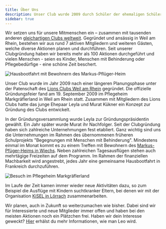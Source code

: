 ```yaml
---
title: Über Uns
description: Unser Club wurde 2009 durch Schüler der ehemaligen Schülerzeitung Sch'cool gegründet. Erfahre mehr auf dieser Seite.
sidebar: true
---
```


Wir setzen uns für unsere Mitmenschen ein – zusammen mit tausenden anderen [gleichartigen Clubs weltweit](https://www.leo-clubs.de/). Gegründet und ansässig in Weil am Rhein, bestehen wir aus rund 7 aktiven Mitgliedern und weiteren Gästen, welche diverse Aktionen planen und durchführen. Seit unserer Clubgründung haben wir bereits mehr als 100 Aktionen durchgeführt und vielen Menschen - seien es Kinder, Menschen mit Behinderung oder Pflegebedürfige - eine schöne Zeit beschert.

![Hausbootfahrt mit Bewohnern des Markus-Pflüger-Heim](https://res.cloudinary.com/leoclub/image/upload/t_fullscreen/begegnungen/78-01.jpg)

Unser Club wurde im Jahr 2009 nach einer längeren Planungsphase unter der Patenschaft des [Lions Clubs Weil am Rhein](http://lc-weil.de) gegründet. Die offizielle Gründungsfeier fand am 19. September 2009 im Pflegeheim Markgräflerland in Weil am Rhein statt. Zusammen mit Mitgliedern des Lions Clubs hatte das junge Ehepaar Leyla und Murat Kükner ein Konzept zur Gründung des Clubs entwickelt.

In der Gründungsversammlung wurde Leyla zur Gründungspräsidentin gewählt. Ein Jahr später wurde Murat ihr Nachfolger. Seit der Clubgründung haben sich zahlreiche Unternehmungen fest etabliert. Ganz wichtig sind uns die Unternehmungen im Rahmen des übernommenen früheren Schulprojekts "Begegnungen mit Menschen mit Behinderung". Mindestens einmal im Monat kommt es zu einem Treffen mit Bewohnern des [Markus-Pfüger-Heims in Wiechs](http://www.markus-pflueger-heim.de/). Neben zahlreichen Tagesausflügen stehen auch mehrtägige Freizeiten auf dem Programm. Im Rahmen der finanziellen Machbarkeit wird angestrebt, jedes Jahr eine gemeinsame Hausbootfahrt in Frankreich durchzuführen.

![Besuch im Pflegeheim Markgräflerland](https://res.cloudinary.com/leoclub/image/upload/t_fullscreen/pflegeheim/20-01.jpg)

Im Laufe der Zeit kamen immer wieder neue Aktivitäten dazu, so zum Beispiel die Ausflüge mit Kindern suchtkranker Eltern, bei denen wir mit der Organisation [KiSEL in Lörrach](http://www.kisel.de/) zusammenarbeiten.

Wir planen, auch in Zukunft so weiterzumachen wie bisher. Dabei sind wir für Interessierte und neue Mitglieder immer offen und haben bei den meisten Aktionen noch ein Plätzchen frei. Haben wir dein Interesse geweckt? [Hier](/mitglied-werden/) erhälst du mehr Informationen, wie man Leo wird.
